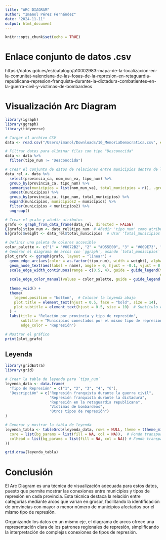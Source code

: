 ```yaml
---
title: "ARC DIAGRAM"
author: "Imanol Pérez Fernández"
date: "2024-11-11"
output: html_document
---
```


```r
knitr::opts_chunk$set(echo = TRUE)
```

# Enlace conjunto de datos .csv

https://datos.gob.es/es/catalogo/a10002983-mapa-de-la-localizacion-en-la-comunitat-valenciana-de-las-fosas-de-la-represion-en-retaguardia-republicana-represion-franquista-durante-la-dictadura-combatientes-en-la-guerra-civil-y-victimas-de-bombardeos

# Visualización Arc Diagram

```r
library(igraph)
library(ggraph)
library(tidyverse)

# Cargar el archivo CSV
data <- read.csv("/Users/imanol/Downloads/16_MemoriaDemocratica.csv", encoding = "latin1")

# Filtrar datos para eliminar filas con tipo "Desconocida"
data <- data %>%
  filter(tipo_num != "Desconocida")

# Crear el conjunto de datos de relaciones entre municipios dentro de la misma provincia y tipo de represión
data_rel <- data %>%
  select(provincia_ca, nom_mun_va, tipo_num) %>%
  group_by(provincia_ca, tipo_num) %>%
  summarise(municipios = list(nom_mun_va), total_municipios = n(), .groups = 'drop') %>%
  unnest(municipios) %>%
  group_by(provincia_ca, tipo_num, total_municipios) %>%
  expand(municipios, municipios2 = municipios) %>%
  filter(municipios < municipios2) %>%
  ungroup()

# Crear el grafo y añadir atributos
grafo <- graph_from_data_frame(data_rel, directed = FALSE)
E(grafo)$tipo_num <- data_rel$tipo_num  # Añadir 'tipo_num' como atributo
E(grafo)$weight <- data_rel$total_municipios  # Usar 'total_municipios' como grosor de línea

# Definir una paleta de colores accesible
color_palette <- c("1" = "#0072B2", "2" = "#D55E00", "3" = "#009E73", "4" = "#F0E442", "6" = "#CC79A7")
# Generar el diagrama de arcos con `ggraph`, usando `total_municipios` para el grosor de las relaciones
plot_grafo <- ggraph(grafo, layout = "linear") + 
  geom_edge_arc(aes(color = as.factor(tipo_num), width = weight), alpha = 0.7) + 
  geom_node_text(aes(label = name), angle = 0, hjust = -0.1, vjust = 0.5, size = 3) + 
  scale_edge_width_continuous(range = c(0.5, 4), guide = guide_legend(title = "Nº Municipios", 
                                                                      override.aes = list(alpha = 1))) +  # Ajustar el grosor del borde
  scale_edge_color_manual(values = color_palette, guide = guide_legend(title = "Represión", 
                                                                       override.aes = list(edge_width = 2))) +  # Añadir la paleta de colores
  theme_void() +
  theme(
    legend.position = "bottom",  # Colocar la leyenda abajo
    plot.title = element_text(hjust = 0.5, face = "bold", size = 14),  # Título centrado y en negrita
    plot.subtitle = element_text(hjust = 0.5, size = 10)  # Subtítulo centrado
  ) +
  labs(title = "Relación por provincia y tipo de represión",
       subtitle = "Municipios conectados por el mismo tipo de represión en la misma provincia",
       edge_color = "Represión")

# Mostrar el gráfico
print(plot_grafo)
```

## Leyenda

```r
library(gridExtra)
library(grid)

# Crear la tabla de leyenda para `tipo_num`
leyenda_data <- data.frame(
  "Tipo de Represión" = c("1", "2", "3", "4", "6"),
  "Descripción" = c("Represión franquista durante la guerra civil",
                    "Represión franquista durante la dictadura",
                    "Represión en la retaguardia republicana",
                    "Víctimas de bombardeos",
                    "Otros tipos de represión")
)

# Generar y mostrar la tabla de leyenda
leyenda_tabla <- tableGrob(leyenda_data, rows = NULL, theme = ttheme_minimal(
  core = list(bg_params = list(fill = NA, col = NA)),  # Fondo transparente
  colhead = list(bg_params = list(fill = NA, col = NA)) # Fondo transparente para los encabezados
))

grid.draw(leyenda_tabla)
```

# Conclusión 

El Arc Diagram es una técnica de visualización adecuada para estos datos, puesto que permite mostrar las conexiones entre municipios y tipos de represión en cada provincia. Esta técnica destaca la relación entre categorías mediante arcos que varían en grosor, facilitando la identificación de provincias con mayor o menor número de municipios afectados por el mismo tipo de represión. 

Organizando los datos en un mismo eje, el diagrama de arcos ofrece una representación clara de los patrones regionales de represión, simplificando la interpretación de complejas conexiones de tipos de represión.